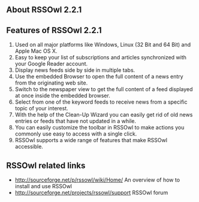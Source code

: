 ==About RSSOwl 2.2.1==

{{images/RSSOwl.png}}
==Features of RSSOwl 2.2.1==
# Used on all major platforms like Windows, Linux (32 Bit and 64 Bit) and Apple Mac OS X.
# Easy to keep your list of subscriptions and articles synchronized with your Google Reader account. 
# Display news feeds side by side in multiple tabs.
# Use the embedded Browser to open the full content of a news entry from the originating web site.
# Switch to the newspaper view to get the full content of a feed displayed at once inside the embedded browser.
# Select from one of the keyword feeds to receive news from a specific topic of your interest.
# With the help of the Clean-Up Wizard you can easily get rid of old news entries or feeds that have not updated in a while. 
# You can easily customize the toolbar in RSSOwl to make actions you commonly use easy to access with a single click. 
# RSSOwl supports a wide range of features that make RSSOwl accessible.

==RSSOwl related links==
* [[http://sourceforge.net/p/rssowl/wiki/Home/]] An overview of how to install and use RSSOwl
* [[http://sourceforge.net/projects/rssowl/support]] RSSOwl forum


